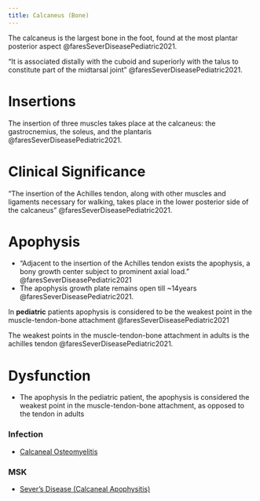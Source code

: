 ```yaml
---
title: Calcaneus (Bone)
---
```


The calcaneus is the largest bone in the foot, found at the most plantar posterior aspect @faresSeverDiseasePediatric2021.


"It is associated distally with the cuboid and superiorly with the talus to constitute part of the midtarsal joint" @faresSeverDiseasePediatric2021. 

# Insertions

The insertion of three muscles takes place at the calcaneus: the gastrocnemius, the soleus, and the plantaris @faresSeverDiseasePediatric2021.

# Clinical Significance
"The insertion of the Achilles tendon, along with other muscles and ligaments necessary for walking, takes place in the lower posterior side of the calcaneus" @faresSeverDiseasePediatric2021.




# Apophysis
- "Adjacent to the insertion of the Achilles tendon exists the apophysis, a bony growth center subject to prominent axial load." @faresSeverDiseasePediatric2021
- The apophysis growth plate remains open till ~14years @faresSeverDiseasePediatric2021.

:::{.callout-note}
In **pediatric** patients apophysis is considered to be the weakest point in the muscle-tendon-bone attachment @faresSeverDiseasePediatric2021

The weakest points in the muscle-tendon-bone attachment in adults is the achilles tendon @faresSeverDiseasePediatric2021.
:::

# Dysfunction

- The apophysis In the pediatric patient, the apophysis is considered the weakest point in the muscle-tendon-bone attachment, as opposed to the tendon in adults

:::{layout-ncol="3"}
### Infection

- [Calcaneal Osteomyelitis]({{< var ref-calcaneus-bone.osteomyelitis >}})

### MSK

- [Sever's Disease (Calcaneal Apophysitis)]({{< var ref-calcaneus-bone.apophysitis >}})

:::

